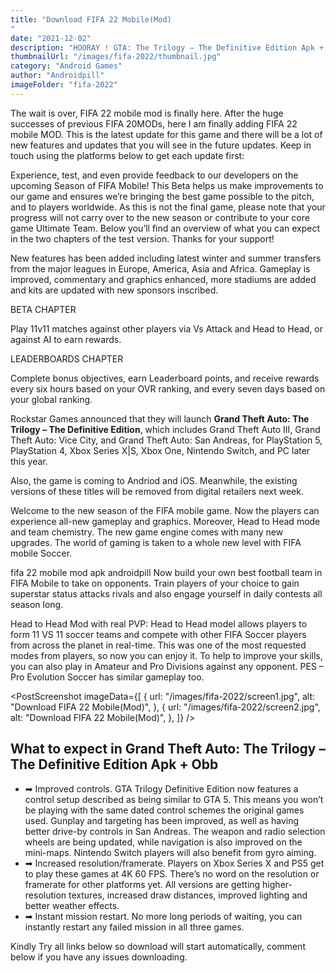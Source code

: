 ```yaml
---
title: "Download FIFA 22 Mobile(Mod)
"
date: "2021-12-02"
description: "HOORAY ! GTA: The Trilogy – The Definitive Edition Apk + Obb IS FINALLY HERE….. The Grand Theft Auto(GTA) series has become"
thumbnailUrl: "/images/fifa-2022/thumbnail.jpg"
category: "Android Games"
author: "Androidpill"
imageFolder: "fifa-2022"
---
```



The wait is over, FIFA 22 mobile mod is finally here. After the huge successes of previous FIFA 20MODs, here I am finally adding FIFA 22 mobile MOD. This is the latest update for this game and there will be a lot of new features and updates that you will see in the future updates. Keep in touch using the platforms below to get each update first:

Experience, test, and even provide feedback to our developers on the upcoming Season of FIFA Mobile! This Beta helps us make improvements to our game and ensures we’re bringing the best game possible to the pitch, and to players worldwide. As this is not the final game, please note that your progress will not carry over to the new season or contribute to your core game Ultimate Team. Below you’ll find an overview of what you can expect in the two chapters of the test version. Thanks for your support!

New features has been added including latest winter and summer transfers from the major leagues in Europe, America, Asia and Africa. Gameplay is improved, commentary and graphics enhanced, more stadiums are added and kits are updated with new sponsors inscribed.

BETA CHAPTER

Play 11v11 matches against other players via Vs Attack and Head to Head, or against AI to earn rewards.

LEADERBOARDS CHAPTER

Complete bonus objectives, earn Leaderboard points, and receive rewards every six hours based on your OVR ranking, and every seven days based on your global ranking.

Rockstar Games announced that they will launch **Grand Theft Auto: The Trilogy –
The Definitive Edition**, which includes Grand Theft Auto III, Grand Theft Auto:
Vice City, and Grand Theft Auto: San Andreas, for PlayStation 5, PlayStation 4, Xbox
Series X|S, Xbox One, Nintendo Switch, and PC later this year.

Also, the game is coming to Andriod and iOS. Meanwhile, the existing versions of these titles will be removed from digital retailers next week.

<NativeBanners type={2} />

Welcome to the new season of the FIFA mobile game. Now the players can experience all-new gameplay and graphics. Moreover, Head to Head mode and team chemistry. The new game engine comes with many new upgrades. The world of gaming is taken to a whole new level with FIFA mobile Soccer.

fifa 22 mobile mod apk androidpill
Now build your own best football team in FIFA Mobile to take on opponents. Train players of your choice to gain superstar status attacks rivals and also engage yourself in daily contests all season long.

Head to Head Mod with real PVP:
Head to Head model allows players to form 11 VS 11 soccer teams and compete with other FIFA Soccer players from across the planet in real-time. This was one of the most requested modes from players, so now you can enjoy it. To help to improve your skills, you can also play in Amateur and Pro Divisions against any opponent. PES – Pro Evolution Soccer has similar gameplay too.

<PostScreenshot
  imageData={[
    {
      url: "/images/fifa-2022/screen1.jpg",
      alt: "Download FIFA 22 Mobile(Mod)",
    },
    {
      url: "/images/fifa-2022/screen2.jpg",
      alt: "Download FIFA 22 Mobile(Mod)",
    },
  ]}
/>

## What to expect in Grand Theft Auto: The Trilogy – The Definitive Edition Apk + Obb

- ➡ Improved controls. GTA Trilogy Definitive Edition now features a control setup described as being similar to GTA 5. This means you won’t be playing with the same dated control schemes the original games used. Gunplay and targeting has been improved, as well as having better drive-by controls in San Andreas. The weapon and radio selection wheels are being updated, while navigation is also improved on the mini-maps. Nintendo Switch players will also benefit from gyro aiming.
- ➡ Increased resolution/framerate. Players on Xbox Series X and PS5 get to play these games at 4K 60 FPS. There’s no word on the resolution or framerate for other platforms yet. All versions are getting higher-resolution textures, increased draw distances, improved lighting and better weather effects.
- ➡ Instant mission restart. No more long periods of waiting, you can instantly restart any failed mission in all three games.

<DownloadLinks
  url="https://linkedprepenseprepense.com/q5qfg8veup?key=ee3100f4306f4ef023600190f239b221"
  text="DOWNLOAD LINK 1"
/>
<DownloadLinks url="https://www.taptap.io/app/174180" text="DOWNLOAD LINK 2" />

<DownloadLinks
  url="https://linkedprepenseprepense.com/q5qfg8veup?key=ee3100f4306f4ef023600190f239b221"
  text="DOWNLOAD LINK 3"
/>

<p class="text-center text-sm ">
  Kindly Try all links below so download will start automatically, comment below
  if you have any issues downloading.
</p>
